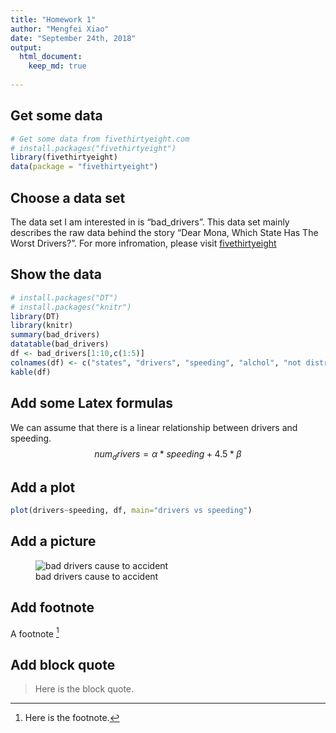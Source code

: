 ```yaml
---
title: "Homework 1"
author: "Mengfei Xiao"
date: "September 24th, 2018"
output: 
  html_document:
    keep_md: true
  
---
```


## Get some data
```r
# Get some data from fivethirtyeight.com
# install.packages("fivethirtyeight")
library(fivethirtyeight)
data(package = "fivethirtyeight")
```

## Choose a data set
The data set I am interested in is "bad_drivers". This data set mainly describes the raw data behind the story "Dear Mona, Which State Has The Worst Drivers?". For more infromation, please visit [fivethirtyeight](https://fivethirtyeight.com/features/which-state-has-the-worst-drivers/)


## Show the data
```r
# install.packages("DT")
# install.packages("knitr")
library(DT)
library(knitr)
summary(bad_drivers)
datatable(bad_drivers)
df <- bad_drivers[1:10,c(1:5)]
colnames(df) <- c("states", "drivers", "speeding", "alchol", "not distracted")
kable(df)
```

## Add some Latex formulas
We can assume that there is a linear relationship between drivers and speeding.
$$num_drivers = \alpha*speeding + 4.5*\beta$$


## Add a plot
```r
plot(drivers~speeding, df, main="drivers vs speeding")
```

## Add a picture
![bad drivers cause to accident](bad_drivers.jpg)


## Add footnote
A footnote [^1]

[^1]: Here is the footnote.


## Add block quote
> Here is the block quote.

